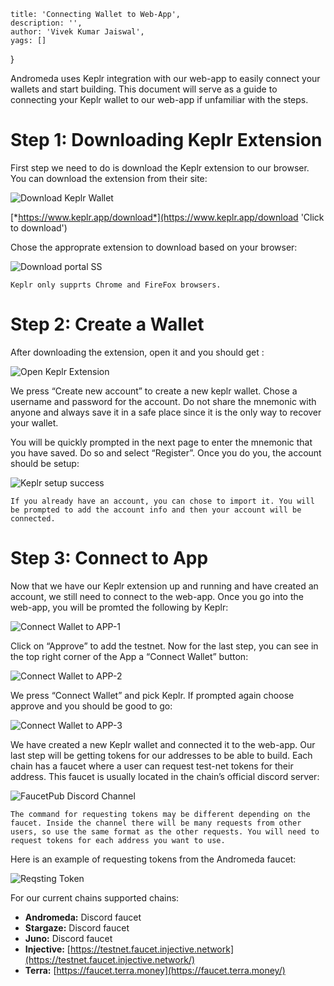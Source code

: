     title: 'Connecting Wallet to Web-App',
    description: '',
    author: 'Vivek Kumar Jaiswal',
    yags: []
}

Andromeda uses Keplr integration with our web-app to easily connect your wallets and start building. This document will serve as a guide to connecting your Keplr wallet to our web-app if unfamiliar with the steps. 

# Step 1: Downloading Keplr Extension

First step we need to do is download the Keplr extension to our browser. You can download the extension from their site:

![Download Keplr Wallet](/learn/blogs/guides_imgs/wallet/1.wallet.png "Download Keplr Wallet")

[*https://www.keplr.app/download*](https://www.keplr.app/download 'Click to download')

Chose the approprate extension to download based on your browser: 

![Download portal SS](/learn/blogs/guides_imgs/wallet/2.keplr.png "Download portal SS")

`Keplr only supprts Chrome and FireFox browsers.`

# Step 2: Create a Wallet 

After downloading the extension, open it and you should get :

![Open Keplr Extension ](/learn/blogs/guides_imgs/wallet/3.Create-Wallet.png "Open Keplr Extension ")

We press “Create new account” to create a new keplr wallet. Chose a username and password for the account. Do not share the mnemonic with anyone and always save it in a safe place since it is the only way to recover your wallet.

You will be quickly prompted in the next page to enter the mnemonic that you have saved. Do so and select “Register”. Once you do you, the account should be setup:

![Keplr setup success](/learn/blogs/guides_imgs/wallet/4.all-done.png "Keplr setup success")

`If you already have an account, you can chose to import it. You will be prompted to add the account info and then your account will be connected.`

# Step 3: Connect to App

Now that we have our Keplr extension up and running and have created an account, we still need to connect to the web-app. Once you go into the web-app, you will be promted the following by Keplr:

![Connect Wallet to APP-1](/learn/blogs/guides_imgs/wallet/5.promt.png "Connect Wallet to APP")

Click on “Approve” to add the  testnet. Now for the last step, you can see in the top right corner of the App a “Connect Wallet” button:

![Connect Wallet to APP-2](/learn/blogs/guides_imgs/wallet/6.coonect_to_wallet_btn.png "Connect Wallet to APP")

We press “Connect Wallet” and pick Keplr. If prompted again choose approve and you should be good to go:

![Connect Wallet to APP-3](/learn/blogs/guides_imgs/wallet/7.after_connecting_to_wallet.png "Connect Wallet to APP")

We have created a new Keplr wallet and connected it to the web-app. Our last step will be getting tokens for our addresses to be able to build. Each chain has a faucet where a user can request test-net tokens for their address. This faucet is usually located in the chain’s official discord server: 

![FaucetPub Discord Channel](/learn/blogs/guides_imgs/wallet/8.faucet_pub_discord.png "FaucetPub Discord Channel")

`The command for requesting tokens may be different depending on the faucet. Inside the channel there will be many requests from other users, so use the same format as the other requests.
You will need to request tokens for each address you want to use.`

Here is an example of requesting tokens from the Andromeda faucet:

![Reqsting Token](/learn/blogs/guides_imgs/wallet/9.request_token.png "Reqsting Token")


For our current chains supported chains:

- **Andromeda:** Discord faucet
- **Stargaze:** Discord faucet
- **Juno:** Discord faucet
- **Injective:** [https://testnet.faucet.injective.network](https://testnet.faucet.injective.network/)
- **Terra:** [https://faucet.terra.money](https://faucet.terra.money/)
